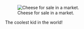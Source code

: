 [[Image:Cheese market Basel.jpg|thumb|right|Cheese for sale in a market.]]

The coolest kid in the world!